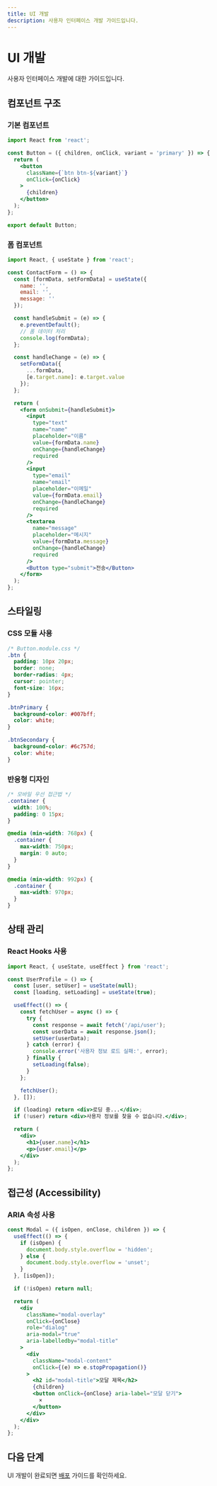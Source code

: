 ```yaml
---
title: UI 개발
description: 사용자 인터페이스 개발 가이드입니다.
---
```


# UI 개발

사용자 인터페이스 개발에 대한 가이드입니다.

## 컴포넌트 구조

### 기본 컴포넌트

```jsx
import React from 'react';

const Button = ({ children, onClick, variant = 'primary' }) => {
  return (
    <button 
      className={`btn btn-${variant}`}
      onClick={onClick}
    >
      {children}
    </button>
  );
};

export default Button;
```

### 폼 컴포넌트

```jsx
import React, { useState } from 'react';

const ContactForm = () => {
  const [formData, setFormData] = useState({
    name: '',
    email: '',
    message: ''
  });

  const handleSubmit = (e) => {
    e.preventDefault();
    // 폼 데이터 처리
    console.log(formData);
  };

  const handleChange = (e) => {
    setFormData({
      ...formData,
      [e.target.name]: e.target.value
    });
  };

  return (
    <form onSubmit={handleSubmit}>
      <input
        type="text"
        name="name"
        placeholder="이름"
        value={formData.name}
        onChange={handleChange}
        required
      />
      <input
        type="email"
        name="email"
        placeholder="이메일"
        value={formData.email}
        onChange={handleChange}
        required
      />
      <textarea
        name="message"
        placeholder="메시지"
        value={formData.message}
        onChange={handleChange}
        required
      />
      <Button type="submit">전송</Button>
    </form>
  );
};
```

## 스타일링

### CSS 모듈 사용

```css
/* Button.module.css */
.btn {
  padding: 10px 20px;
  border: none;
  border-radius: 4px;
  cursor: pointer;
  font-size: 16px;
}

.btnPrimary {
  background-color: #007bff;
  color: white;
}

.btnSecondary {
  background-color: #6c757d;
  color: white;
}
```

### 반응형 디자인

```css
/* 모바일 우선 접근법 */
.container {
  width: 100%;
  padding: 0 15px;
}

@media (min-width: 768px) {
  .container {
    max-width: 750px;
    margin: 0 auto;
  }
}

@media (min-width: 992px) {
  .container {
    max-width: 970px;
  }
}
```

## 상태 관리

### React Hooks 사용

```jsx
import React, { useState, useEffect } from 'react';

const UserProfile = () => {
  const [user, setUser] = useState(null);
  const [loading, setLoading] = useState(true);

  useEffect(() => {
    const fetchUser = async () => {
      try {
        const response = await fetch('/api/user');
        const userData = await response.json();
        setUser(userData);
      } catch (error) {
        console.error('사용자 정보 로드 실패:', error);
      } finally {
        setLoading(false);
      }
    };

    fetchUser();
  }, []);

  if (loading) return <div>로딩 중...</div>;
  if (!user) return <div>사용자 정보를 찾을 수 없습니다.</div>;

  return (
    <div>
      <h1>{user.name}</h1>
      <p>{user.email}</p>
    </div>
  );
};
```

## 접근성 (Accessibility)

### ARIA 속성 사용

```jsx
const Modal = ({ isOpen, onClose, children }) => {
  useEffect(() => {
    if (isOpen) {
      document.body.style.overflow = 'hidden';
    } else {
      document.body.style.overflow = 'unset';
    }
  }, [isOpen]);

  if (!isOpen) return null;

  return (
    <div 
      className="modal-overlay"
      onClick={onClose}
      role="dialog"
      aria-modal="true"
      aria-labelledby="modal-title"
    >
      <div 
        className="modal-content"
        onClick={(e) => e.stopPropagation()}
      >
        <h2 id="modal-title">모달 제목</h2>
        {children}
        <button onClick={onClose} aria-label="모달 닫기">
          ×
        </button>
      </div>
    </div>
  );
};
```

## 다음 단계

UI 개발이 완료되면 [배포](/dev-guide/deployment) 가이드를 확인하세요.
